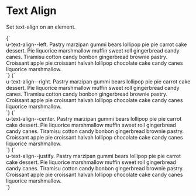 
<Meta title="Utilities/Text align" />

# Text Align

Set text-align on an element.

<Canvas isColumn>
  <Story name="text-align--left">
    {`
      <div class="u-bg--brand-2 u-padding">
        <div class="u-bg--background u-text-align--left">u-text-align--left. Pastry marzipan gummi bears lollipop pie pie carrot cake dessert. Pie liquorice marshmallow muffin sweet roll gingerbread candy canes. Tiramisu cotton candy bonbon gingerbread brownie pastry. Croissant apple pie croissant halvah lollipop chocolate cake candy canes liquorice marshmallow.</div>
      </div>
    `}
  </Story>
  <Story name="text-align--right">
    {`
      <div class="u-bg--brand-2 u-padding">
        <div class="u-bg--background u-text-align--right">u-text-align--right. Pastry marzipan gummi bears lollipop pie pie carrot cake dessert. Pie liquorice marshmallow muffin sweet roll gingerbread candy canes. Tiramisu cotton candy bonbon gingerbread brownie pastry. Croissant apple pie croissant halvah lollipop chocolate cake candy canes liquorice marshmallow.</div>
      </div>
    `}
  </Story>
  <Story name="text-align--center">
    {`
      <div class="u-bg--brand-2 u-padding">
        <div class="u-bg--background u-text-align--center">u-text-align--center. Pastry marzipan gummi bears lollipop pie pie carrot cake dessert. Pie liquorice marshmallow muffin sweet roll gingerbread candy canes. Tiramisu cotton candy bonbon gingerbread brownie pastry. Croissant apple pie croissant halvah lollipop chocolate cake candy canes liquorice marshmallow.</div>
      </div>
    `}
  </Story>
  <Story name="text-align--justify">
    {`
      <div class="u-bg--brand-2 u-padding">
        <div class="u-bg--background u-text-align--justify">u-text-align--justify. Pastry marzipan gummi bears lollipop pie pie carrot cake dessert. Pie liquorice marshmallow muffin sweet roll gingerbread candy canes. Tiramisu cotton candy bonbon gingerbread brownie pastry. Croissant apple pie croissant halvah lollipop chocolate cake candy canes liquorice marshmallow.</div>
      </div>
    `}
  </Story>
</Canvas>
